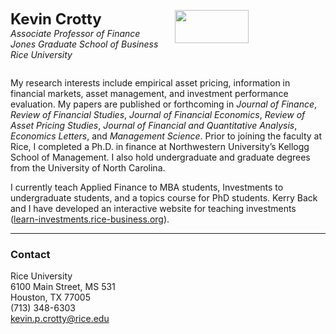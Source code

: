 :::: {.columns}
::: {.column width=50}
<font size="+2">**Kevin Crotty**</font> <br>
*Associate Professor of Finance*<br>
*Jones Graduate School of Business*<br>
*Rice University*
::: 

::: {.column width=50}
![](KPC_headshot.jpg){width=70%}
::: 
::::

My research interests include empirical asset pricing, information in financial markets, asset management, and investment performance evaluation. My papers are published or forthcoming in *Journal of Finance*, *Review of Financial Studies*,  *Journal of Financial Economics*, *Review of Asset Pricing Studies*, *Journal of Financial and Quantitative Analysis*, *Economics Letters*, and *Management Science*.  Prior to joining the faculty at Rice, I completed a Ph.D. in finance at Northwestern University's Kellogg School of Management. I also hold undergraduate and graduate degrees from the University of North Carolina.  

I currently teach Applied Finance to MBA students, Investments to undergraduate students, and a topics course for PhD students.  Kerry Back and I have developed an interactive website for teaching investments ([learn-investments.rice-business.org](https://learn-investments.rice-business.org)).

<hr>

### Contact

Rice University  <br>
6100 Main Street, MS 531  <br>
Houston, TX 77005  <br>
(713) 348-6303  <br>
<a href="mailto:kevin.p.crotty@rice.edu">kevin.p.crotty@rice.edu</a>